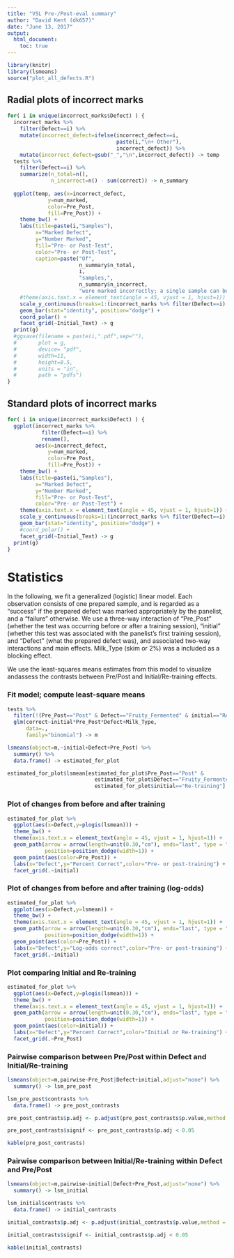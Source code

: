 ```yaml
---
title: "VSL Pre-/Post-eval summary"
author: "David Kent (dk657)"
date: "June 13, 2017"
output: 
  html_document:
    toc: true
---
```



```r
library(knitr)
library(lsmeans)
source("plot_all_defects.R")
```

## Radial plots of incorrect marks
```r
for( i in unique(incorrect_marks$Defect) ) {
  incorrect_marks %>%
    filter(Defect==i) %>%
    mutate(incorrect_defect=ifelse(incorrect_defect==i,
                                   paste(i,"\n+ Other"),
                                   incorrect_defect)) %>%
    mutate(incorrect_defect=gsub("_","\n",incorrect_defect)) -> temp
  tests %>% 
    filter(Defect==i) %>% 
    summarize(n_total=n(),
              n_incorrect=n() - sum(correct)) -> n_summary
  
  ggplot(temp, aes(x=incorrect_defect,
             y=num_marked,
             color=Pre_Post,
             fill=Pre_Post)) +
    theme_bw() +
    labs(title=paste(i,"Samples"),
         x="Marked Defect",
         y="Number Marked",
         fill="Pre- or Post-Test",
         color="Pre- or Post-Test",
         caption=paste("Of",
                       n_summary$n_total,
                       i,
                       "samples,",
                       n_summary$n_incorrect,
                       "were marked incorrectly; a single sample can be marked multiple defects")) +
    #theme(axis.text.x = element_text(angle = 45, vjust = 1, hjust=1)) +
    scale_y_continuous(breaks=1:(incorrect_marks %>% filter(Defect==i) %>% select(num_marked) %>% max())) +
    geom_bar(stat="identity", position="dodge") +
    coord_polar() +
    facet_grid(~Initial_Text) -> g
  print(g)
  #ggsave(filename = paste(i,".pdf",sep=""),
  #       plot = g,
  #       device= "pdf",
  #       width=11,
  #       height=8.5,
  #       units = "in",
  #       path = "pdfs")
}
```

## Standard plots of incorrect marks
```r
for( i in unique(incorrect_marks$Defect) ) {
  ggplot(incorrect_marks %>%
           filter(Defect==i) %>%
           rename(),
         aes(x=incorrect_defect,
             y=num_marked,
             color=Pre_Post,
             fill=Pre_Post)) +
    theme_bw() +
    labs(title=paste(i,"Samples"),
         x="Marked Defect",
         y="Number Marked",
         fill="Pre- or Post-Test",
         color="Pre- or Post-Test") +
    theme(axis.text.x = element_text(angle = 45, vjust = 1, hjust=1)) +
    scale_y_continuous(breaks=1:(incorrect_marks %>% filter(Defect==i) %>% select(num_marked) %>% max())) +
    geom_bar(stat="identity", position="dodge") +
    #coord_polar() +
    facet_grid(~Initial_Text) -> g
  print(g)
}
```

# Statistics

In the following, we fit a generalized (logistic) linear model. Each observation
consists of one prepared sample, and is regarded as a "success" if the prepared
defect was marked appropriately by the panelist, and a "failure" otherwise. We
use a three-way interaction of "Pre_Post" (whether the test was occurring before
or after a training session), "initial" (whether this test was associated with 
the panelist's first training session), and "Defect" (what the prepared defect
was), and associated two-way interactions and main effects. Milk_Type (skim or
2%) was a included as a blocking effect.

We use the least-squares means estimates from this model to visualize andassess
the contrasts between Pre/Post and Initial/Re-training effects.

### Fit model; compute least-square means
```r
tests %>%
  filter(!(Pre_Post=="Post" & Defect=="Fruity_Fermented" & initial=="Re-training")) %>%
  glm(correct~initial*Pre_Post*Defect+Milk_Type,
      data=.,
      family="binomial") -> m

lsmeans(object=m,~initial+Defect+Pre_Post) %>%
  summary() %>%
  data.frame() -> estimated_for_plot

estimated_for_plot$lsmean[estimated_for_plot$Pre_Post=="Post" &
                            estimated_for_plot$Defect=="Fruity_Fermented" &
                            estimated_for_plot$initial=="Re-training"] <- Inf
```

### Plot of changes from before and after training
```r
estimated_for_plot %>%
  ggplot(aes(x=Defect,y=plogis(lsmean))) +
  theme_bw() +
  theme(axis.text.x = element_text(angle = 45, vjust = 1, hjust=1)) +
  geom_path(arrow = arrow(length=unit(0.30,"cm"), ends="last", type = "closed"),
            position=position_dodge(width=1)) +
  geom_point(aes(color=Pre_Post)) +
  labs(x="Defect",y="Percent Correct",color="Pre- or post-training") +
  facet_grid(.~initial)
```

### Plot of changes from before and after training (log-odds)
```r
estimated_for_plot %>%
  ggplot(aes(x=Defect,y=lsmean)) +
  theme_bw() +
  theme(axis.text.x = element_text(angle = 45, vjust = 1, hjust=1)) +
  geom_path(arrow = arrow(length=unit(0.30,"cm"), ends="last", type = "closed"),
            position=position_dodge(width=1)) +
  geom_point(aes(color=Pre_Post)) +
  labs(x="Defect",y="Log-odds correct",color="Pre- or post-training") +
  facet_grid(.~initial)
```

### Plot comparing Initial and Re-training
```r
estimated_for_plot %>%
  ggplot(aes(x=Defect,y=plogis(lsmean))) +
  theme_bw() +
  theme(axis.text.x = element_text(angle = 45, vjust = 1, hjust=1)) +
  geom_path(arrow = arrow(length=unit(0.30,"cm"), ends="last", type = "closed"),
            position=position_dodge(width=1)) +
  geom_point(aes(color=initial)) +
  labs(x="Defect",y="Percent Correct",color="Initial or Re-training") +
  facet_grid(.~Pre_Post)
```

### Pairwise comparison between Pre/Post within Defect and Initial/Re-training
```r
lsmeans(object=m,pairwise~Pre_Post|Defect+initial,adjust="none") %>%
  summary() -> lsm_pre_post 

lsm_pre_post$contrasts %>%
  data.frame() -> pre_post_contrasts

pre_post_contrasts$p.adj <- p.adjust(pre_post_contrasts$p.value,method = "holm")

pre_post_contrasts$signif <- pre_post_contrasts$p.adj < 0.05

kable(pre_post_contrasts)
```

### Pairwise comparison between Initial/Re-training within Defect and Pre/Post
```r
lsmeans(object=m,pairwise~initial|Defect+Pre_Post,adjust="none") %>%
  summary() -> lsm_initial

lsm_initial$contrasts %>%
  data.frame() -> initial_contrasts

initial_contrasts$p.adj <- p.adjust(initial_contrasts$p.value,method = "holm")

initial_contrasts$signif <- initial_contrasts$p.adj < 0.05

kable(initial_contrasts)
```